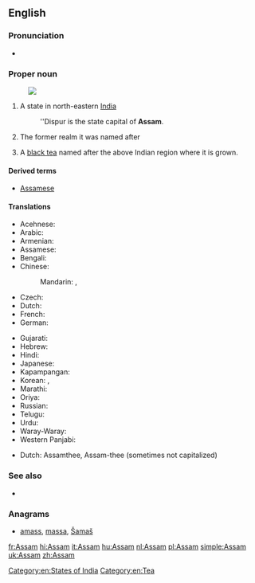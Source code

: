 {{wikipedia}}
==English==

===Pronunciation===
* {{IPA|/əˈsɒm/|lang=en}}

===Proper noun===
{{en-proper noun}}
[[Image:Assam in India (disputed hatched).svg|thumb|]]
# A state in north-eastern [[India]]
#: ''Dispur is the state capital of '''Assam'''.
# {{history}} The former realm it was named after
# A [[black tea]] named after the above Indian region where it is grown.
{{wikipedia|Assam tea}}

====Derived terms====
* [[Assamese]]

====Translations====
{{trans-top|Assam, India}}
* Acehnese: {{tø|ace|Assam}}
* Arabic: {{t|ar|أسام|m|tr='asaam}}
* Armenian: {{t-|hy|Ասսամ|tr=Assam}}
* Assamese: {{t|as|অসম|tr=ôxôm|sc=Beng|xs=Assamese}}
* Bengali: {{t|bn|আসাম|tr=Asam|sc=Beng}}
* Chinese:
*: Mandarin: {{t|cmn|阿薩密邦|sc=Hani}},  {{t|cmn|阿萨密邦|tr=Āsàmì-bāng|sc=Hani}}
* Czech: {{t|cs|Ásám|m}}
* Dutch: {{t+|nl|Assam|n}}
* French: {{t-|fr|Assam|n}}
* German: {{t-|de|Assam|n}}
{{trans-mid}}
* Gujarati: {{t|gu|આસામ|sc=Gujr|xs=Gujarati}}
* Hebrew: {{t|he|אסאם}}
* Hindi: {{t-|hi|आसाम|tr=āsām|xs=Hindi}}
* Japanese: {{t|ja|アッサム州|tr=Assamu-shū}}
* Kapampangan: {{tø|pam|Assam}}
* Korean: {{t|ko|아삼 주|tr=Asam ju|sc=Hang}},  {{t|ko|아삼|tr=Asam|sc=Hang}}
* Marathi: {{t|mr|आसाम|tr=āsāma|sc=Deva}}
* Oriya: {{t|or|ଆସାମ|sc=Orya}}
* Russian: {{t|ru|Ассам|m|tr=Assám}}
* Telugu: {{t+|te|అసోం}}
* Urdu: {{t|ur|آسام|tr=āsām|xs=Urdu}}
* Waray-Waray: {{tø|war|Assam}}
* Western Panjabi: {{tø|pnb|آسام}}
{{trans-bottom}}

{{trans-top|Black tea}}
* Dutch: Assamthee, Assam-thee (sometimes not capitalized)
{{trans-mid}}
{{trans-bottom}}

===See also===
* {{list|en|states of India}}

===Anagrams===
* [[amass#English|amass]], [[massa#English|massa]], [[Šamaš#English|Šamaš]]

[[Category:en:States of India]]
[[Category:en:Tea]]

[[fr:Assam]]
[[hi:Assam]]
[[it:Assam]]
[[hu:Assam]]
[[nl:Assam]]
[[pl:Assam]]
[[simple:Assam]]
[[uk:Assam]]
[[zh:Assam]]